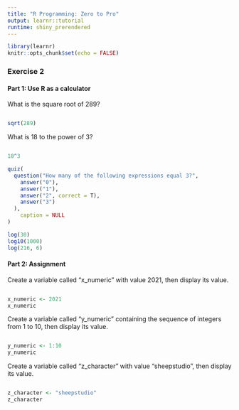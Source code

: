 ```yaml
---
title: "R Programming: Zero to Pro"
output: learnr::tutorial
runtime: shiny_prerendered
---
```


```r
library(learnr)
knitr::opts_chunk$set(echo = FALSE)
```

### Exercise 2

#### Part 1: Use R as a calculator

What is the square root of 289?
```r

```

```r
sqrt(289)
```


What is 18 to the power of 3?
```r

```

```r
18^3
```

 

```r
quiz(
  question("How many of the following expressions equal 3?",
    answer("0"),
    answer("1"),
    answer("2", correct = T),
    answer("3")
  ),
    caption = NULL
)
```

```r
log(30)
log10(1000)
log(216, 6)
```


#### Part 2: Assignment

Create a variable called "x_numeric" with value 2021, then display its value.
```r

```

```r
x_numeric <- 2021
x_numeric
```

Create a variable called "y_numeric" containing the sequence of integers from 1 to 10, then display its value.
```r

```

```r
y_numeric <- 1:10
y_numeric
```

Create a variable called "z_character" with value "sheepstudio", then display its value.
```r

```

```r
z_character <- "sheepstudio"
z_character
```
